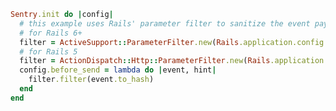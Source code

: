 ```ruby
Sentry.init do |config|
  # this example uses Rails' parameter filter to sanitize the event payload
  # for Rails 6+
  filter = ActiveSupport::ParameterFilter.new(Rails.application.config.filter_parameters)
  # for Rails 5
  filter = ActionDispatch::Http::ParameterFilter.new(Rails.application.config.filter_parameters)
  config.before_send = lambda do |event, hint|
    filter.filter(event.to_hash)
  end
end
```
